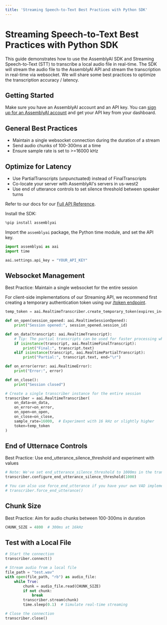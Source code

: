 ```yaml
---
title: 'Streaming Speech-to-Text Best Practices with Python SDK'
---
```





# Streaming Speech-to-Text Best Practices with Python SDK

This guide demonstrates how to use the AssemblyAI SDK and Streaming Speech-to-Text (STT) to transcribe a local audio file in real-time. The SDK will stream the audio file to the AssemblyAI API and stream the transcription in real-time via websocket. We will share some best practices to optimize the transcription accuracy / latency.

## Getting Started

Make sure you have an AssemblyAI account and an API key. You can [sign up for an AssemblyAI account](https://www.assemblyai.com/app) and get your API key from your dashboard.

## General Best Practices

- Maintain a single websocket connection during the duration of a stream
- Send audio chunks of 100-300ms at a time
- Ensure sample rate is set to >=16000 kHz

## Optimize for Latency

- Use PartialTranscripts (unpunctuated) instead of FinalTranscripts
- Co-locate your server with AssemblyAI's servers in us-west2
- Use end of utterance controls to set silence threshold between speaker turns

Refer to our docs for our [Full API Reference](https://www.assemblyai.com/docs/api-reference/streaming/realtime).


Install the SDK:


```python
%pip install assemblyai
```

Import the `assemblyai` package, the Python time module, and set the API key.


```python
import assemblyai as aai
import time

aai.settings.api_key = "YOUR_API_KEY"
```

## Websocket Management

Best Practice: Maintain a single websocket for the entire session

For client-side implementations of our Streaming API, we recommend first creating a temporary authentication token using our [/token endpoint](https://www.assemblyai.com/docs/api-reference/streaming/create-temporary-token).


```python
temp_token = aai.RealtimeTranscriber.create_temporary_token(expires_in=3600) # Token expires in one hour
```

```python
def on_open(session_opened: aai.RealtimeSessionOpened):
    print("Session opened:", session_opened.session_id)

def on_data(transcript: aai.RealtimeTranscript):
    # Tip: The partial transcripts can be used for faster processing when performing downstream tasks like LLM-based analysis.
    if isinstance(transcript, aai.RealtimeFinalTranscript):
        print("Final:", transcript.text)
    elif isinstance(transcript, aai.RealtimePartialTranscript):
        print("Partial:", transcript.text, end="\r")

def on_error(error: aai.RealtimeError):
    print("Error:", error)

def on_close():
    print("Session closed")

# Create a single transcriber instance for the entire session
transcriber = aai.RealtimeTranscriber(
    on_data=on_data,
    on_error=on_error,
    on_open=on_open,
    on_close=on_close,
    sample_rate=16000,  # Experiment with 16 kHz or slightly higher
    token=temp_token
)
```

## End of Utternace Controls

Best Practice: Use end_utterance_silence_threshold and experiment with values


```python
# Note: We've set end_utterance_silence_threshold to 1000ms in the transcriber initialization
transcriber.configure_end_utterance_silence_threshold(1000)

# You can also use force_end_utterance if you have your own VAD implementation:
# transcriber.force_end_utterance()
```

## Chunk Size

Best Practice: Aim for audio chunks between 100-300ms in duration


```python
CHUNK_SIZE = 4800  # 300ms at 16kHz
```

## Test with a Local File


```python
# Start the connection
transcriber.connect()
```

```python
# Stream audio from a local file
file_path = "test.wav"
with open(file_path, "rb") as audio_file:
    while True:
        chunk = audio_file.read(CHUNK_SIZE)
        if not chunk:
            break
        transcriber.stream(chunk)
        time.sleep(0.1)  # Simulate real-time streaming

# Close the connection
transcriber.close()
```
